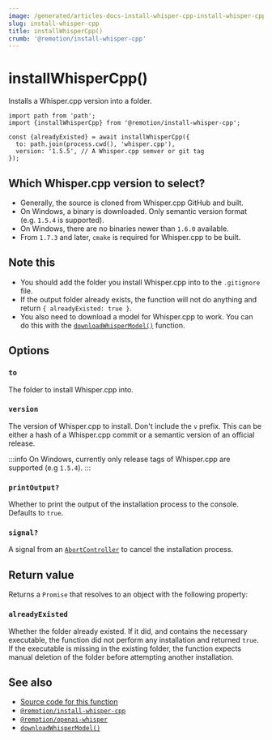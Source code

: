 ```yaml
---
image: /generated/articles-docs-install-whisper-cpp-install-whisper-cpp.png
slug: install-whisper-cpp
title: installWhisperCpp()
crumb: '@remotion/install-whisper-cpp'
---
```


# installWhisperCpp()<AvailableFrom v="4.0.115"/>

Installs a Whisper.cpp version into a folder.

```tsx twoslash title="install-whisper.mjs"
import path from 'path';
import {installWhisperCpp} from '@remotion/install-whisper-cpp';

const {alreadyExisted} = await installWhisperCpp({
  to: path.join(process.cwd(), 'whisper.cpp'),
  version: '1.5.5', // A Whisper.cpp semver or git tag
});
```

## Which Whisper.cpp version to select?

- Generally, the source is cloned from Whisper.cpp GitHub and built.
- On Windows, a binary is downloaded. Only semantic version format (e.g. `1.5.4` is supported).
- On Windows, there are no binaries newer than `1.6.0` available.
- From `1.7.3` and later, `cmake` is required for Whisper.cpp to be built.

## Note this

- You should add the folder you install Whisper.cpp into to the `.gitignore` file.
- If the output folder already exists, the function will not do anything and return `{ alreadyExisted: true }`.
- You also need to download a model for Whisper.cpp to work. You can do this with the [`downloadWhisperModel()`](/docs/install-whisper-cpp/download-whisper-model) function.

## Options

### `to`

The folder to install Whisper.cpp into.

### `version`

The version of Whisper.cpp to install. Don't include the `v` prefix.
This can be either a hash of a Whisper.cpp commit or a semantic version of an official release.

:::info
On Windows, currently only release tags of Whisper.cpp are supported (e.g `1.5.4`).
:::

### `printOutput?`

Whether to print the output of the installation process to the console. Defaults to `true`.

### `signal?`<AvailableFrom v="4.0.156" />

A signal from an [`AbortController`](https://developer.mozilla.org/en-US/docs/Web/API/AbortController) to cancel the installation process.

## Return value

Returns a `Promise` that resolves to an object with the following property:

### `alreadyExisted`

Whether the folder already existed. If it did, and contains the necessary executable, the function did not perform any installation and returned `true`. If the executable is missing in the existing folder, the function expects manual deletion of the folder before attempting another installation.

## See also

- [Source code for this function](https://github.com/remotion-dev/remotion/blob/main/packages/install-whisper-cpp/src/install-whisper-cpp.ts)
- [`@remotion/install-whisper-cpp`](/docs/install-whisper-cpp)
- [`@remotion/openai-whisper`](/docs/openai-whisper)
- [`downloadWhisperModel()`](/docs/install-whisper-cpp/download-whisper-model)
